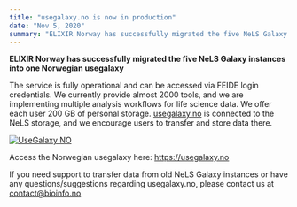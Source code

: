 ```yaml
---
title: "usegalaxy.no is now in production"
date: "Nov 5, 2020"
summary: "ELIXIR Norway has successfully migrated the five NeLS Galaxy instances into one Norwegian usegalaxy"
---
```


**ELIXIR Norway has successfully migrated the five NeLS Galaxy instances into one Norwegian usegalaxy**

The service is fully operational and can be accessed via FEIDE login credentials. We currently provide almost 2000 tools, and we are implementing multiple analysis workflows for life science data. We offer each user 200 GB of personal storage. [usegalaxy.no](usegalaxy.no) is connected to the NeLS storage, and we encourage users to transfer and store data there.

[![UseGalaxy NO](/assets/news/usegalaxyno-is-now-in-production/usegalaxy-no-banner.png)](https://usegalaxy.no/)

Access the Norwegian usegalaxy here: https://usegalaxy.no

If you need support to transfer data from old NeLS Galaxy instances or have any questions/suggestions regarding usegalaxy.no, please contact us at [contact@bioinfo.no](mailto:contact@bioinfo.no)
